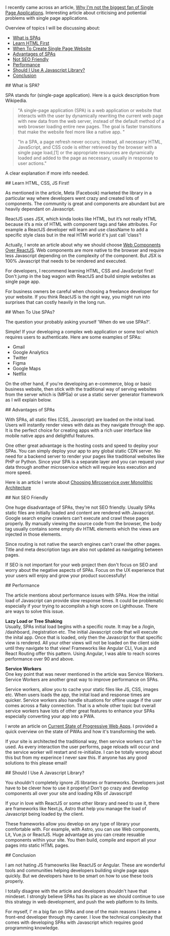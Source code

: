 
I recently came across an article, [Why I'm not the biggest fan of Single Page Applications](https://www.matuzo.at/blog/2023/single-page-applications-criticism/). 
Interesting article about criticising and potiential problems with single page applications.

Overview of topics I will be discussing about:

- [What is SPAs](#what-spa)
- [Learn HTML First](#learn-html)
- [When To Create Single Page Website](#when)
- [Advantages of SPAs](#advantages)
- [Not SEO Friendly](#seo)
- [Performance](#performance)
- [Should I Use A Javascript Library?](#use-js)
- [Conclusion](#conclusion)

<div id="what-spa">
    ## What is SPA?
</div>

SPA stands for (single-page application). Here is a quick description from Wikipedia.

> "A single-page application (SPA) is a web application or website that interacts with the user by dynamically rewriting the current web page with new data from the web server, instead of the default method of a web browser loading entire new pages. The goal is faster transitions that make the website feel more like a native app. "

> "In a SPA, a page refresh never occurs; instead, all necessary HTML, JavaScript, and CSS code is either retrieved by the browser with a single page load,[1] or the appropriate resources are dynamically loaded and added to the page as necessary, usually in response to user actions."

A clear explanation if more info needed.

<LiteYouTubeEmbed id="xfGciVdbktI" title="What Is A Single Page Application?" />

<div id="learn-html">
    ## Learn HTML, CSS, JS First!
</div>

As mentioned in the article, Meta (Facebook) marketed the library in a particular way where developers went crazy and created 
lots of components. The community is great and components are abundant but are heavily dependant on Javascript.

ReactJS uses JSX, which kinda looks like HTML, but it’s not really HTML because it’s a mix of HTML with component tags and fake attributes. For 
example a ReactJS developer will learn and use className to add a specific style class but in the real HTMl world it's just call 'class'!

Actually, I wrote an article about why we should choose [Web Components Over ReactJS](https://jgsolutions.ca/posts/reactjs-vs-web-components/). Web
components are more native to the browser and require less Javascript depending on the complexity of the component. But JSX is 100% Javascript that needs
to be rendered and executed.

For developers, I recommend learning HTML, CSS and JavaScript first! Don't jump in the bag wagon with ReactJS and build simple
websites as single page app.

For business owners be careful when choosing a freelance developer for your website. If you think ReactJS is the right way,
you might run into surprises that can costly heavily in the long run.

<div id="when">
    ## When To Use SPAs?
</div>

The question your probably asking yourself 'When do we use SPAs?'.

Simple! If your developing a complex web application or some tool which requires users to authenticate. Here are some examples of SPAs:

- Gmail
- Google Analytics
- Twitter
- Figma
- Google Maps
- Netflix

On the other hand, if you're developing an e-commerce, blog or basic business website, then stick with the traditional way of serving
websites from the server which is (MPSa) or use a static server generator framework as I will explain below.

<div id="advantages">
    ## Advantages of SPAs
</div>

With SPAs, all static files (CSS, Javascript) are loaded on the inital load. Users will instantly render views with data
as they navigate through the app. It is the perfect choice for creating apps with a rich user interface like mobile native apps
and delightful features.

One other great advantage is the hosting costs and speed to deploy your SPAs. You can simply deploy your app to any global static CDN server. 
No need for a backend server to render your pages like traditional websites like PHP or Python. Since your SPA is a separate
layer and you can request your data through another microservice which will require less execution and more speed.

Here is an article I wrote about  [Choosing Mircoservice over Monolithic Architecture](https://jgsolutions.ca/posts/microservices-architecture-over-monolithic/)

<div id="seo">
    ## Not SEO Friendly 
</div>

One huge disadvantage of SPAs, they're not SEO friendly. Usually SPAs static files are initially loaded and content are rendered with Javascript.
Google search engine crawlers can't execute and crawl these pages properly. By manually viewing the source code from the browser, the body
tag usually contains some empty div HTML elements which the views are injected in those elements. 

Since routing is not native the search engines can't crawl the other pages. Title and meta description tags are also not updated as navigating between 
pages. 

If SEO is not important for your web project then don't focus on SEO and worry about the negative aspects of SPAs. Focus on the UX experience that
your users will enjoy and grow your product successfully!

<div id="performance">
    ## Performance 
</div>

The article mentions about performance issues with SPAs. How the initial load of Javascript can provide slow response times. 
It could be problematic especially if your trying to accomplish a high score on Lighthouse. There are ways to solve this issue.

**Lazy Load or Tree Shaking**  
Usually, SPAs initial load begins with a specific route. It may be a /login, /dashboard, /registration etc. The initial Javascript code that will
execute the inital app. Once that is loaded, only then the Javascript for that specific view is rendered. All your other views will not be loaded on the client
side until they navigate to that view! Frameworks like Angular CLI, Vue.js and React Routing offer this pattern. Using Angular, I was able to reach scores
performance over 90 and above.

**Service Workers**  
One key point that was never mentioned in the article was Service Workers. Service Workers are another great way to improve performance on SPAs.

Service workers, allow you to cache your static files like JS, CSS, images etc. When users loads the app, the inital load and response times are quicker. 
Service workers also handle situations for offline usage if the user comes across a flaky connection. That is a whole other topic but overall service workers
have lots of other great features to enhance your SPAs especially converting your app into a PWA.

I wrote an article on [Current State of Progressive Web Apps](https://jgsolutions.ca/posts/current-state-of-pwa/). I provided a quick overview on the state of PWAs and how
it's transforming the web.

If your site is architected the traditional way, then service workers can't be used. As every interaction the user performs, page reloads will occur
and the service worker will restart and re-initialize. I can be totally wrong about this but from my experince I never saw this. If anyone has any
good solutions to this please email!

<div id="use-js">
    ## Should I Use A Javascript Library?
</div>

You shouldn't completely ignore JS libraries or frameworks. Developers just have to be clever how to use it properly! Don't go crazy 
and develop components all over your site and loading KBs of Javascript! 

If your in love with ReactJS or some other library and need to use it, there are frameworks like Next.js, Astro that help you
manage the load of Javascript being loaded by the client.

These frameworks allow you develop on any type of library your comfortable with. For example, with Astro, you can
use Web components, Lit, Vue.js or ReactJS. Huge advantage as you can create resuable components within your site.
You then build, compile and export all your pages into static HTML pages. 

<div id="conclusion">
    ## Conclusion
</div>

I am not hating JS frameowrks like ReactJS or Angular. These are wonderful tools and communities helping developers building single page
apps quickly. But we developers have to be smart on how to use these tools properly. 

I totally disagree with the article and developers shouldn't have that mindeset. I strongly believe SPAs has its place as we should continue
to use this strategy in web development, and push the web platform to its limits.
 
For myself, I' m a big fan on SPAs and one of the main reasons I became a front-end developer through my career. 
I love the technical complexity that comes with developing SPAs with Javascript which requires
good programming knowledge.
